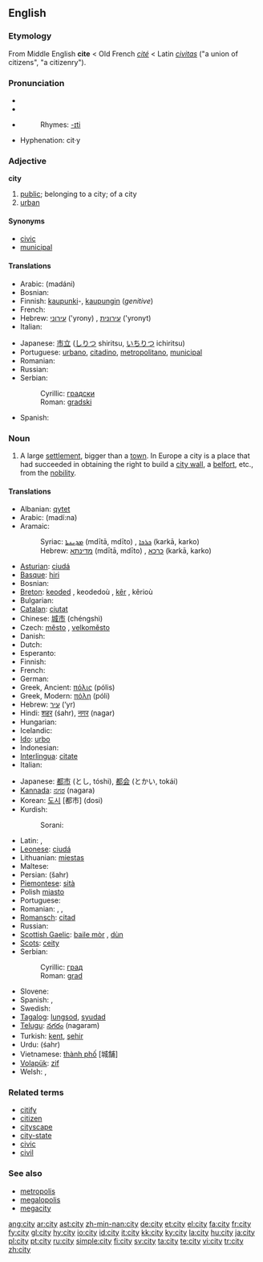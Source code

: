 {{see|City}}
==English==

{{rank|several|either|whether|339|city|held|help|number}}

===Etymology===
From Middle English '''cite''' < Old French ''[[cité]]'' < Latin ''[[civitas]]'' ("a union of citizens", "a citizenry").

===Pronunciation===
*{{IPA|/ˈsɪti/}}
*{{SAMPA|/"sIti/}}
*{{audio|en-us-city.ogg|Audio (US)}}
*:Rhymes: [[Rhymes:English:-ɪti|-ɪti]]
*Hyphenation: cit·y

===Adjective===
'''city'''

# [[public]]; belonging to a city; of a city
# [[urban]]

====Synonyms====
*[[civic]]
*[[municipal]]

====Translations====
{{top}}
* Arabic: {{ARchar|[[مدني]]}} (madáni)
* Bosnian: {{t-|bs|gradski|m}}
* Finnish: [[kaupunki]]-, [[kaupunki|kaupungin]] (''genitive'')
* French: {{t+|fr|ville}}
* Hebrew: [[עירוני]] ('yrony) {{m}}, [[עירונית]] ('yronyt) {{f}}
* Italian: {{t+|it|città}}
{{mid}}
* Japanese: [[市立]] ([[しりつ]] shiritsu, [[いちりつ]] ichiritsu)
* Portuguese: [[urbano]], [[citadino]], [[metropolitano]], [[municipal]]
* Romanian: {{t+|ro|oraş}}
* Russian: {{t+|ru|городской|tr=gorodskój|sc=Cyrl}}
* Serbian:
*: Cyrillic: [[градски]] {{m}}
*: Roman: [[gradski#Serbian|gradski]] {{m}}
* Spanish: {{t-|es|municipal}}
{{bottom}}

===Noun===
{{en-noun|pl=cities}}

# A large [[settlement]], bigger than a [[town]]. In Europe a city is a place that had succeeded in obtaining the right to build a [[city wall]], a [[belfort]], etc., from the [[nobility]].

====Translations====
{{trans-top|large settlement}}
* Albanian: [[qytet]]
* Arabic: {{ARchar|[[مدينة]]}} (madí:na) {{f}}
* Aramaic:
*: Syriac: [[ܡܕܝܢܬܐ]] (mdītā, mdīto) {{f}}, [[ܟܪܟܐ]] (karkā, karko) {{m}}
*: Hebrew: [[מדינתא]] (mdītā, mdīto) {{f}}, [[כרכא]] (karkā, karko) {{m}}
* [[Asturian]]: [[ciudá]] {{f}}
* [[Basque]]: [[hiri]]
* Bosnian: {{t-|bs|grad|m}}
* [[Breton]]: [[keoded]] {{f}}, keodedoù {{p}}, [[kêr]] {{f}}, kêrioù {{p}}
* Bulgarian: {{t+|bg|град|m|sc=Cyrl}}
* [[Catalan]]: [[ciutat]] {{f}}
* Chinese: [[城市]] (chéngshì)
* Czech: [[město]] {{n}}, [[velkoměsto]] {{n}}
* Danish: {{t-|da|by}}
* Dutch: {{t+|nl|stad|f}}
* Esperanto: {{t+|eo|urbo|xs=Esperanto}}
* Finnish: {{t+|fi|kaupunki}}
* French: {{t+|fr|ville|f}}
* German: {{t+|de|Stadt|f}}
* Greek, Ancient: [[πόλις]] (pólis) {{f}}
* Greek, Modern: [[πόλη]] (póli) {{f}}
* Hebrew: [[עיר]] (‘yr) {{f}}
* Hindi: [[शहर]] (śahr), [[नगर]] (nagar)
* Hungarian: {{t+|hu|város}}
* Icelandic: {{t+|is|borg|f}}
* [[Ido]]: [[urbo]]
* Indonesian: {{t+|id|kota|xs=Indonesian}}
* [[Interlingua]]: [[citate]]
* Italian: {{t+|it|città|f}}
{{trans-mid}}
* Japanese: [[都市]] (とし, tóshi), [[都会]] (とかい, tokái)
* [[Kannada]]: [[ನಗರ]] (nagara)
* Korean: [[도시]] [都市] (dosi)
* Kurdish: 
*: Sorani: {{t|ku|شار|tr=shAr|sc=KUchar}}
* Latin: {{t+|la|urbs|f}}, {{t+|la|civitas|f}}
* [[Leonese]]: [[ciudá]] {{f}}
* Lithuanian: [[miestas]]
* Maltese: {{t-|mt|belt|xs=Maltese}}
* Persian: {{FAchar|[[شهر]]}} (šahr)
* [[Piemontese]]: [[sità]]
* Polish [[miasto]] {{n}}
* Portuguese: {{t+|pt|cidade|f}}
* Romanian: {{t+|ro|oraş|n}}, {{t-|ro|cetate|f}}, {{t-|ro|urbe|f}}
* [[Romansch]]: [[citad]] {{f}}
* Russian: {{t+|ru|город|m|tr=górod|sc=Cyrl}}
* [[Scottish Gaelic]]: [[baile mòr]] {{m}}, [[dùn]] {{m}}
* [[Scots]]: [[ceity]]
* Serbian:
*: Cyrillic: [[град#Serbian|град]] {{m}}
*: Roman: [[grad#Serbian|grad]] {{m}}
* Slovene: {{t+|sl|mesto|n}}
* Spanish: {{t+|es|ciudad|f}}, {{t-|es|urbe|f}}
* Swedish: {{t+|sv|stad|c}}
* [[Tagalog]]: [[lungsod]], [[syudad]]
* [[Telugu]]: [[నగరం]] (nagaram)
* Turkish: [[kent]], [[şehir]]
* Urdu: {{URchar|[[شہر]]}} (śahr)
* Vietnamese: [[thành phố]] [城舗]
* [[Volapük]]: [[zif]]
* Welsh: {{t-|cy|caer|f|xs=Welsh}}, {{t-|cy|dinas|f|xs=Welsh}}
{{trans-bottom}}

===Related terms===
*[[citify]]
*[[citizen]]
*[[cityscape]]
*[[city-state]]
*[[civic]]
*[[civil]]

===See also===
*[[metropolis]]
*[[megalopolis]]
*[[megacity]]

[[ang:city]]
[[ar:city]]
[[ast:city]]
[[zh-min-nan:city]]
[[de:city]]
[[et:city]]
[[el:city]]
[[fa:city]]
[[fr:city]]
[[fy:city]]
[[gl:city]]
[[hy:city]]
[[io:city]]
[[id:city]]
[[it:city]]
[[kk:city]]
[[ky:city]]
[[la:city]]
[[hu:city]]
[[ja:city]]
[[pl:city]]
[[pt:city]]
[[ru:city]]
[[simple:city]]
[[fi:city]]
[[sv:city]]
[[ta:city]]
[[te:city]]
[[vi:city]]
[[tr:city]]
[[zh:city]]